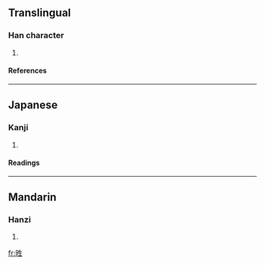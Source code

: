 ==Translingual==
===Han character===
{{Han char|rn=100|rad=生|as=04|sn=9|four=|canj=日竹手一 (AHQM), X日竹手一 (XAHQM)}}
# {{defn|Han|sort=生04}}
====References====
{{Han ref|kx=0755.040|dkj=21676|dj=1164.030|hdz=42577.070|uh=7520|ud=29984}}

----
==Japanese==
===Kanji===
{{ja-kanji|grade=|rs=生04}}
# {{defn|Japanese}} 
====Readings====
{{ja-readings|on=[[せい]] (sei)|kun=|nanori=}}

----
==Mandarin==
===Hanzi===
{{cmn-hanzi|pin=[[qíng]] (qing2)|wg=ch'ing<sup>2</sup>}}
# {{defn|Mandarin}}

[[fr:甠]]